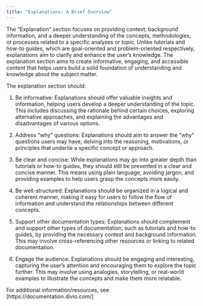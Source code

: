 ```yaml
---
title: "Explanations: A Brief Overview"
---
```


The "Explanation" section focuses on providing context, background information, and a deeper understanding of the concepts, methodologies, or processes related to a specific analyses or topic. Unlike tutorials and how-to guides, which are goal-oriented and problem-oriented respectively, explanations aim to clarify and enhance the user's knowledge. The explanation section aims to create informative, engaging, and accessible content that helps users build a solid foundation of understanding and knowledge about the subject matter.


The explanation section should:

1. Be informative: Explanations should offer valuable insights and information, helping users develop a deeper understanding of the topic. This includes discussing the rationale behind certain choices, exploring alternative approaches, and explaining the advantages and disadvantages of various options.

2. Address "why" questions: Explanations should aim to answer the "why" questions users may have, delving into the reasoning, motivations, or principles that underlie a specific concept or approach.

3. Be clear and concise: While explanations may go into greater depth than tutorials or how-to guides, they should still be presented in a clear and concise manner. This means using plain language, avoiding jargon, and providing examples to help users grasp the concepts more easily.

4. Be well-structured: Explanations should be organized in a logical and coherent manner, making it easy for users to follow the flow of information and understand the relationships between different concepts.

5. Support other documentation types: Explanations should complement and support other types of documentation, such as tutorials and how-to guides, by providing the necessary context and background information. This may involve cross-referencing other resources or linking to related documentation.

6. Engage the audience: Explanations should be engaging and interesting, capturing the user's attention and encouraging them to explore the topic further. This may involve using analogies, storytelling, or real-world examples to illustrate the concepts and make them more relatable.

For additional information/resources, see [https://documentation.divio.com/]

